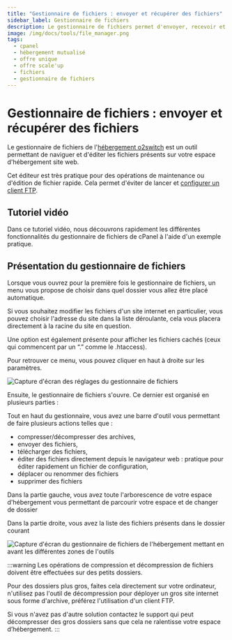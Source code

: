 ```yaml
---
title: "Gestionnaire de fichiers : envoyer et récupérer des fichiers"
sidebar_label: Gestionnaire de fichiers
description: Le gestionnaire de fichiers permet d'envoyer, recevoir et modifier facilement des fichiers depuis une interface web
image: /img/docs/tools/file_manager.png
tags:
  - cpanel
  - hébergement mutualisé
  - offre unique
  - offre scale'up
  - fichiers
  - gestionnaire de fichiers
---
```


# Gestionnaire de fichiers : envoyer et récupérer des fichiers

Le gestionnaire de fichiers de l'[hébergement o2switch](https://www.o2switch.fr/) est un outil permettant de naviguer
et d'éditer les fichiers présents sur votre espace d'hébergement site web.

Cet éditeur est très pratique pour des opérations de maintenance ou d'édition de fichier rapide. Cela permet d'éviter
de lancer et [configurer un client FTP](/guides/configuration-logiciel).

<PreviewToolCard tool='file_manager' />

## Tutoriel vidéo

Dans ce tutoriel vidéo, nous découvrons rapidement les différentes fonctionnalités du gestionnaire de fichiers de cPanel à l'aide d'un exemple pratique.

<YoutubeVideo id='g-pIGriDfl0' title="Comment utiliser le gestionnaire de fichiers ?"/>

## Présentation du gestionnaire de fichiers

Lorsque vous ouvrez pour la première fois le gestionnaire de fichiers, un menu vous propose de choisir dans quel dossier
vous allez être placé automatique.

Si vous souhaitez modifier les fichiers d'un site internet en particulier, vous pouvez choisir l'adresse du site dans
la liste déroulante, cela vous placera directement à la racine du site en question.

Une option est également présente pour afficher les fichiers cachés (ceux qui commencent par un “.” comme le .htaccess).

Pour retrouver ce menu, vous pouvez cliquer en haut à droite sur les paramètres.

<Image
    src="/img/docs/cpanel/fichiers/gestionnaire-fichiers-parametres.png"
    title="Réglages du gestionnaire de fichiers"
    caption="Paramètres du gestionnaires de fichiers"
    alt="Capture d'écran des réglages du gestionnaire de fichiers"
/>

Ensuite, le gestionnaire de fichiers s'ouvre. Ce dernier est organisé en plusieurs parties :

Tout en haut du gestionnaire, vous avez une barre d'outil vous permettant de faire plusieurs actions telles que :
  * compresser/décompresser des archives,
  * envoyer des fichiers,
  * télécharger des fichiers,
  * éditer des fichiers directement depuis le navigateur web : pratique pour éditer rapidement un fichier de configuration,
  * déplacer ou renommer des fichiers
  * supprimer des fichiers

Dans la partie gauche, vous avez toute l'arborescence de votre espace d'hébergement vous permettant de parcourir votre espace et de changer de dossier

Dans la partie droite, vous avez la liste des fichiers présents dans le dossier courant

<Image
    src="/img/docs/cpanel/fichiers/gestionnaire-fichiers-zones.png"
    title="Les différentes zones du gestionnaires de fichiers"
    caption="Les zones principales du gestionnaires de fichiers"
    alt="Capture d'écran du gestionnaire de fichiers de l'hébergement mettant en avant les différentes zones de l'outils"
/>

:::warning
Les opérations de compression et décompression de fichiers doivent être effectuées sur des petits dossiers.

Pour des dossiers plus gros, faites cela directement sur votre ordinateur, n'utilisez pas l'outil de décompression
pour déployer un gros site internet sous forme d'archive, préférez l'utilisation d'un client FTP.

Si vous n'avez pas d'autre solution contactez le support qui peut décompresser des gros dossiers sans que cela ne
ralentisse votre espace d’hébergement.
:::